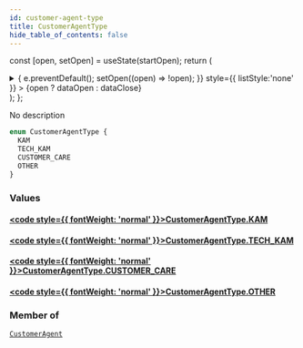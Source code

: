 ```yaml
---
id: customer-agent-type
title: CustomerAgentType
hide_table_of_contents: false
---
```






const [open, setOpen] = useState(startOpen);
return (
<details {...(open ? { open: true } : {})} className="details" style={{ border:'none', boxShadow:'none', background:'var(--ifm-background-color)' }}>
<summary
onClick={(e) => {
e.preventDefault();
setOpen((open) => !open);
}}
style={{ listStyle:'none' }} >
{open ? dataOpen : dataClose}
</summary>
{open && children}
</details>
);
};

No description

```graphql
enum CustomerAgentType {
  KAM
  TECH_KAM
  CUSTOMER_CARE
  OTHER
}
```

### Values

#### [<code style={{ fontWeight: 'normal' }}>CustomerAgentType.<b>KAM</b></code>](#)

>

#### [<code style={{ fontWeight: 'normal' }}>CustomerAgentType.<b>TECH_KAM</b></code>](#)

>

#### [<code style={{ fontWeight: 'normal' }}>CustomerAgentType.<b>CUSTOMER_CARE</b></code>](#)

>

#### [<code style={{ fontWeight: 'normal' }}>CustomerAgentType.<b>OTHER</b></code>](#)

>

### Member of

[`CustomerAgent`](/api/objects/customer-agent) <Badge class="badge badge--secondary" text="object"/>
